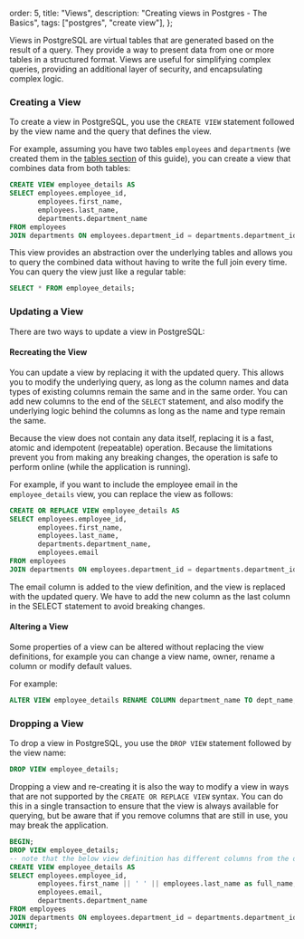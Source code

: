   order: 5,
  title: "Views",
  description: "Creating views in Postgres - The Basics",
  tags: ["postgres", "create view"],
};

Views in PostgreSQL are virtual tables that are generated based on the result of a query.
They provide a way to present data from one or more tables in a structured format. Views are useful for simplifying complex queries,
providing an additional layer of security, and encapsulating complex logic.

### Creating a View

To create a view in PostgreSQL, you use the `CREATE VIEW` statement followed by the view name and the query that defines the view.

For example, assuming you have two tables `employees` and `departments` (we created them in the [tables section](postgres/createtable) of this guide),
you can create a view that combines data from both tables:

```sql
CREATE VIEW employee_details AS
SELECT employees.employee_id,
       employees.first_name,
       employees.last_name,
       departments.department_name
FROM employees
JOIN departments ON employees.department_id = departments.department_id;
```

This view provides an abstraction over the underlying tables and allows you to query the combined data without having to write the full join
every time. You can query the view just like a regular table:

```sql
SELECT * FROM employee_details;
```

### Updating a View

There are two ways to update a view in PostgreSQL:

#### Recreating the View

You can update a view by replacing it with the updated query. This allows you to modify the underlying query, as long as the column
names and data types of existing columns remain the same and in the same order. You can add new columns to the end of the `SELECT`
statement, and also modify the underlying logic behind the columns as long as the name and type remain the same.

Because the view does not contain any data itself, replacing it is a fast, atomic and idempotent (repeatable) operation.
Because the limitations prevent you from making any breaking changes, the operation is safe to perform online (while the application is running).

For example, if you want to include the employee email in the `employee_details` view, you can replace the view as follows:

```sql
CREATE OR REPLACE VIEW employee_details AS
SELECT employees.employee_id,
       employees.first_name,
       employees.last_name,
       departments.department_name,
       employees.email
FROM employees
JOIN departments ON employees.department_id = departments.department_id;
```

The email column is added to the view definition, and the view is replaced with the updated query. We have to add the new column as the
last column in the SELECT statement to avoid breaking changes.

#### Altering a View

Some properties of a view can be altered without replacing the view definitions, for example you can change a view name, owner,
rename a column or modify default values.

For example:

```sql
ALTER VIEW employee_details RENAME COLUMN department_name TO dept_name;
```

### Dropping a View

To drop a view in PostgreSQL, you use the `DROP VIEW` statement followed by the view name:

```sql
DROP VIEW employee_details;
```

Dropping a view and re-creating it is also the way to modify a view in ways that are not supported by the `CREATE OR REPLACE VIEW` syntax.
You can do this in a single transaction to ensure that the view is always available for querying, but be aware that if you remove columns
that are still in use, you may break the application.

```sql
BEGIN;
DROP VIEW employee_details;
-- note that the below view definition has different columns from the original view
CREATE VIEW employee_details AS
SELECT employees.employee_id,
       employees.first_name || ' ' || employees.last_name as full_name,
       employees.email,
       departments.department_name
FROM employees
JOIN departments ON employees.department_id = departments.department_id;
COMMIT;
```
